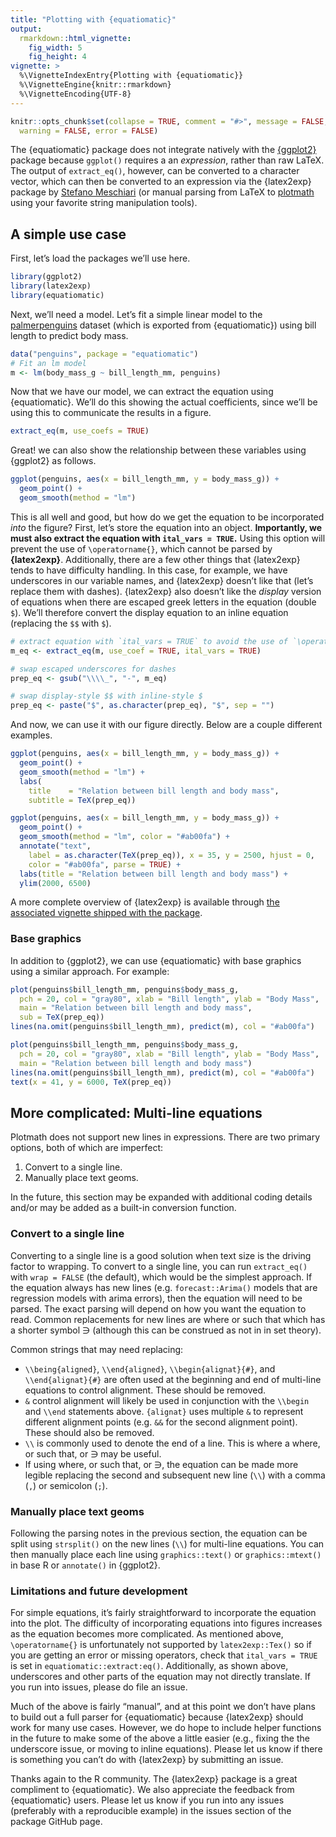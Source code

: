 ```yaml
---
title: "Plotting with {equatiomatic}"
output: 
  rmarkdown::html_vignette:
    fig_width: 5
    fig_height: 4
vignette: >
  %\VignetteIndexEntry{Plotting with {equatiomatic}}
  %\VignetteEngine{knitr::rmarkdown}
  %\VignetteEncoding{UTF-8}
---
```


```r
knitr::opts_chunk$set(collapse = TRUE, comment = "#>", message = FALSE,
  warning = FALSE, error = FALSE)
```

The {equatiomatic} package does not integrate natively with the  [{ggplot2}](https://ggplot2.tidyverse.org/) package because `ggplot()` requires a an *expression*, rather than raw LaTeX. The output of `extract_eq()`, however, can be converted to a character vector, which can then be converted to an expression via the {latex2exp} package  by [Stefano Meschiari](https://cran.r-project.org/package=latex2exp) (or manual parsing from LaTeX to [plotmath](https://stat.ethz.ch/R-manual/R-devel/library/grDevices/html/plotmath.html) using your favorite string manipulation tools).

## A simple use case

First, let's load the packages we'll use here.

```r
library(ggplot2)
library(latex2exp)
library(equatiomatic)
```

Next, we'll need a model. Let's fit a simple linear model to the [palmerpenguins](https://allisonhorst.github.io/palmerpenguins/) dataset (which is exported from {equatiomatic}) using bill length to predict body mass. 

```r
data("penguins", package = "equatiomatic")
# Fit an lm model
m <- lm(body_mass_g ~ bill_length_mm, penguins)
```

Now that we have our model, we can extract the equation using {equatiomatic}. We'll do this showing the actual coefficients, since we'll be using this to communicate the results in a figure.

```r
extract_eq(m, use_coefs = TRUE)
```

Great! we can also show the relationship between these variables using {ggplot2} as follows.

```r
ggplot(penguins, aes(x = bill_length_mm, y = body_mass_g)) +
  geom_point() +
  geom_smooth(method = "lm")
```

This is all well and good, but how do we get the equation to be incorporated *into* the figure? First, let's store the equation into an object. **Importantly, we must also extract the equation with `ital_vars = TRUE`.** Using this option will prevent the use of `\operatorname{}`, which cannot be parsed by **{latex2exp}**. Additionally, there are a few other things that {latex2exp} tends to have difficulty handling. In this case, for example, we have underscores in our variable names, and {latex2exp} doesn't like that (let's replace them with dashes). {latex2exp} also doesn't like the *display* version of equations when there are escaped greek letters in the equation (double `$`). We'll therefore convert the display equation to an inline equation (replacing the `$$` with `$`).

```r
# extract equation with `ital_vars = TRUE` to avoid the use of `\operatorname{}`
m_eq <- extract_eq(m, use_coef = TRUE, ital_vars = TRUE)

# swap escaped underscores for dashes
prep_eq <- gsub("\\\\_", "-", m_eq)

# swap display-style $$ with inline-style $
prep_eq <- paste("$", as.character(prep_eq), "$", sep = "")
```

And now, we can use it with our figure directly. Below are a couple different examples.

```r
ggplot(penguins, aes(x = bill_length_mm, y = body_mass_g)) +
  geom_point() +
  geom_smooth(method = "lm") +
  labs(
    title    = "Relation between bill length and body mass",
    subtitle = TeX(prep_eq))
```


```r
ggplot(penguins, aes(x = bill_length_mm, y = body_mass_g)) +
  geom_point() +
  geom_smooth(method = "lm", color = "#ab00fa") +
  annotate("text",
    label = as.character(TeX(prep_eq)), x = 35, y = 2500, hjust = 0,
    color = "#ab00fa", parse = TRUE) +
  labs(title = "Relation between bill length and body mass") +
  ylim(2000, 6500)
```

A more complete overview of {latex2exp} is available through [the associated vignette shipped with the package](https://cran.r-project.org/package=latex2exp). 

### Base graphics

In addition to {ggplot2}, we can use {equatiomatic} with base graphics using a similar approach. For example:

```r
plot(penguins$bill_length_mm, penguins$body_mass_g,
  pch = 20, col = "gray80", xlab = "Bill length", ylab = "Body Mass",
  main = "Relation between bill length and body mass",
  sub = TeX(prep_eq))
lines(na.omit(penguins$bill_length_mm), predict(m), col = "#ab00fa")
```

```r
plot(penguins$bill_length_mm, penguins$body_mass_g,
  pch = 20, col = "gray80", xlab = "Bill length", ylab = "Body Mass",
  main = "Relation between bill length and body mass")
lines(na.omit(penguins$bill_length_mm), predict(m), col = "#ab00fa")
text(x = 41, y = 6000, TeX(prep_eq))
```

## More complicated: Multi-line equations

Plotmath does not support new lines in expressions. There are two primary options, both of which are imperfect:

1. Convert to a single line.
2. Manually place text geoms.

In the future, this section may be expanded with additional coding details and/or may be added as a built-in conversion function.

### Convert to a single line

Converting to a single line is a good solution when text size is the driving factor to wrapping. To convert to a single line, you can run `extract_eq()` with `wrap = FALSE` (the default), which would be the simplest approach. If the equation always has new lines (e.g. `forecast::Arima()` models that are regression models with arima errors), then the equation will need to be parsed. The exact parsing will depend on how you want the equation to read. Common replacements for new lines are $\text{where}$ or $\text{such that}$ which has a shorter symbol $\owns$ (although this can be construed as $\text{not in}$ in set theory).

Common strings that may need replacing:

- `\\being{aligned}`, `\\end{aligned}`, `\\begin{alignat}{#}`, and `\\end{alignat}{#}` are often used at the beginning and end of multi-line equations to control alignment. These should be removed.
- `&` control alignment will likely be used in conjunction with the `\\begin` and `\\end` statements above. `{alignat}` uses multiple `&` to represent different alignment points (e.g. `&&` for the second alignment point). These should also be removed.
- `\\` is commonly used to denote the end of a line. This is where a $\text{where}$, or $\text{such that}$, or $\owns$ may be useful.
- If using $\text{where}$, or $\text{such that}$, or $\owns$, the equation can be made more legible replacing the second and subsequent new line (`\\`) with a comma (`,`) or semicolon (`;`).

### Manually place text geoms

Following the parsing notes in the previous section, the equation can be split using `strsplit()` on the new lines (`\\`) for multi-line equations. You can then manually place each line using `graphics::text()` or `graphics::mtext()` in base R or `annotate()` in {ggplot2}.

### Limitations and future development

For simple equations, it's fairly straightforward to incorporate the equation into the plot. The difficulty of incorporating equations into figures increases as the equation becomes more complicated. As mentioned above, `\operatorname{}` is unfortunately not supported by `latex2exp::Tex()` so if you are getting an error or missing operators, check that `ital_vars = TRUE` is set in `equatiomatic::extract:eq()`. Additionally, as shown above, underscores and other parts of the equation may not directly translate. If you run into issues, please do file an issue. 

Much of the above is fairly "manual", and at this point we don't have plans to build out a full parser for {equatiomatic} because {latex2exp} should work for many use cases. However, we do hope to include helper functions in the future to make some of the above a little easier (e.g., fixing the the underscore issue, or moving to inline equations). Please let us know if there is something you can't do with {latex2exp} by submitting an issue.

Thanks again to the R community. The {latex2exp} package is a great compliment to {equatiomatic}. We also appreciate the feedback from {equatiomatic} users. Please let us know if you run into any issues (preferably with a reproducible example) in the issues section of the package GitHub page. 
